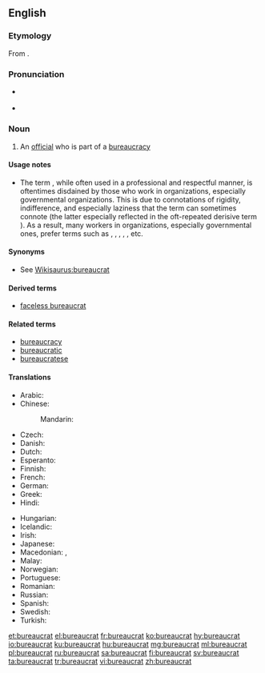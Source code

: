 {{selfref|For Wiktionary's bureaucrats, see [[Wiktionary:Bureaucrats]]}}
==English==

===Etymology===
From {{etyl|fr|en}} {{term|bureaucrate|lang=fr}}.

===Pronunciation===
* {{a|UK}} {{IPA|/ˈbjʊərəkræt/|lang=en}}
* {{a|US}} {{IPA|/ˈbjʊrəkræt/|lang=en}}

===Noun===
{{en-noun}}

# An [[official]] who is part of a [[bureaucracy]]

====Usage notes====
* {{sense|an official}} The term {{term||bureaucrat}}, while often used in a professional and respectful manner, is oftentimes disdained by those who work in organizations, especially governmental organizations. This is due to connotations of rigidity, indifference, and especially laziness that the term can sometimes connote (the latter especially reflected in the oft-repeated derisive term {{term||[[lazy]] bureaucrat}}). As a result, many workers in organizations, especially governmental ones, prefer terms such as {{term|manager}}, {{term|public manager}}, {{term|civil servant}}, {{term|public servant}}, {{term|public official}}, etc.

====Synonyms====
* See [[Wikisaurus:bureaucrat]]

====Derived terms====
* [[faceless bureaucrat]]

====Related terms====
* [[bureaucracy]]
* [[bureaucratic]]
* [[bureaucratese]]

====Translations====
{{trans-top|An official in a bureaucracy}}
* Arabic: {{t|ar|بيروقراطي|m|tr=biruqraaTiy}}
* Chinese:
*: Mandarin: {{t+|cmn|官僚|tr=guānliáo|sc=Hani}}
* Czech: {{t|cs|byrokrat|m}}
* Danish: {{t|da|bureaukrat}}
* Dutch: {{t+|nl|bureaucraat|m}}
* Esperanto: {{t|eo|burokrato}}
* Finnish: {{t+|fi|byrokraatti}}
* French: {{t+|fr|bureaucrate|m}}
* German: {{t+|de|Bürokrat|m}}
* Greek: {{t+|el|γραφειοκράτης|m|f|tr=grafeiokrátis|sc=Grek}}
* Hindi: {{t|hi|नौकरशाह|tr=naukraśāh}}
{{trans-mid}}
* Hungarian: {{t+|hu|bürokrata}}
* Icelandic: {{t|is|kerfiskarl|m}}
* Irish: {{t|ga|maorlathach|m}}
* Japanese: {{t+|ja|官僚|tr=かんりょう, kanryō}}
* Macedonian: {{t|mk|бирократ|m|tr=birokrát}}, {{t|mk|чиновник|m|tr=čínovnik}}
* Malay: {{t|ms|birokrat}}
* Norwegian: {{t|no|byråkrat|m}}
* Portuguese: {{t+|pt|burocrata|m|f}}
* Romanian: {{t+|ro|birocrat|m}}
* Russian: {{t+|ru|бюрократ|m|tr=bjurokrát}}
* Spanish: {{t|es|burócrata|m|f}}
* Swedish: {{t+|sv|byråkrat|c}}
* Turkish: {{t+|tr|bürokrat}}
{{trans-bottom}}

[[et:bureaucrat]]
[[el:bureaucrat]]
[[fr:bureaucrat]]
[[ko:bureaucrat]]
[[hy:bureaucrat]]
[[io:bureaucrat]]
[[ku:bureaucrat]]
[[hu:bureaucrat]]
[[mg:bureaucrat]]
[[ml:bureaucrat]]
[[pl:bureaucrat]]
[[ru:bureaucrat]]
[[sa:bureaucrat]]
[[fi:bureaucrat]]
[[sv:bureaucrat]]
[[ta:bureaucrat]]
[[tr:bureaucrat]]
[[vi:bureaucrat]]
[[zh:bureaucrat]]